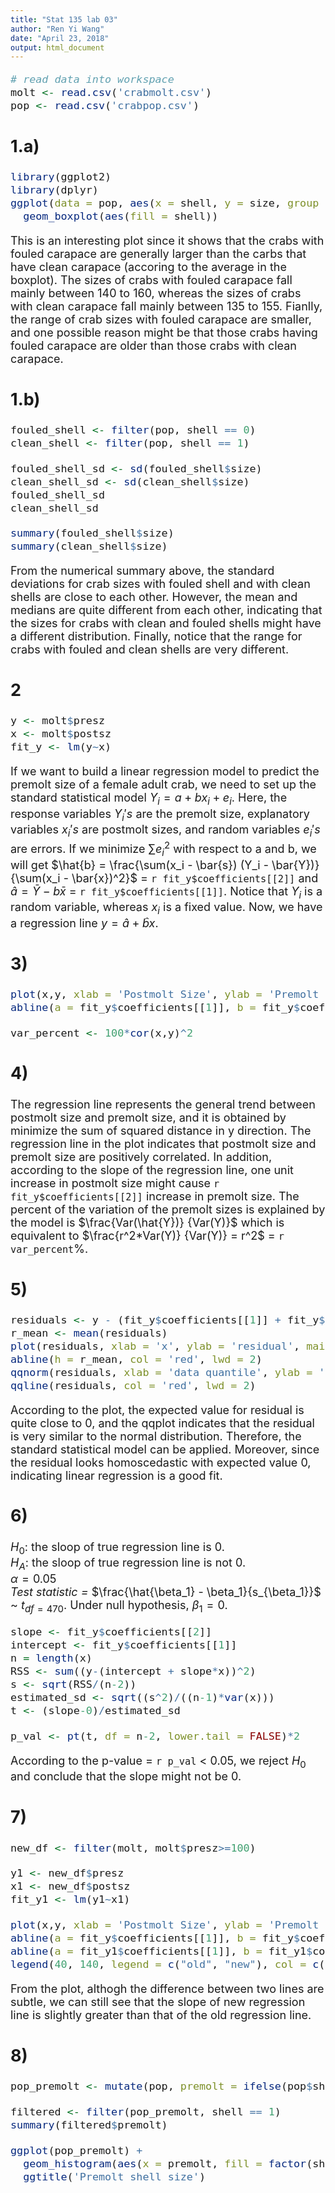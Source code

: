 ---
title: "Stat 135 lab 03"
author: "Ren Yi Wang"
date: "April 23, 2018"
output: html_document
---

<font size = 4>

```{r}
# read data into workspace
molt <- read.csv('crabmolt.csv')
pop <- read.csv('crabpop.csv')
```

## 1.a)

```{r}
library(ggplot2)
library(dplyr)
ggplot(data = pop, aes(x = shell, y = size, group = shell)) +
  geom_boxplot(aes(fill = shell))
```

This is an interesting plot since it shows that the crabs with fouled carapace are generally larger than the carbs that have clean carapace (accoring to the average in the boxplot). The sizes of crabs with fouled carapace fall mainly between 140 to 160, whereas the sizes of crabs with clean carapace fall mainly between 135 to 155. Fianlly, the range of crab sizes with fouled carapace are smaller, and one possible reason might be that those crabs having fouled carapace are older than those crabs with clean carapace.

## 1.b)

```{r}
fouled_shell <- filter(pop, shell == 0)
clean_shell <- filter(pop, shell == 1)

fouled_shell_sd <- sd(fouled_shell$size)
clean_shell_sd <- sd(clean_shell$size)
fouled_shell_sd
clean_shell_sd

summary(fouled_shell$size)
summary(clean_shell$size)
```

From the numerical summary above, the standard deviations for crab sizes with fouled shell and with clean shells are close to each other. However, the mean and medians are quite different from each other, indicating that the sizes for crabs with clean and fouled shells might have a different distribution. Finally, notice that the range for crabs with fouled and clean shells are very different.

## 2

```{r}
y <- molt$presz
x <- molt$postsz
fit_y <- lm(y~x)
```


If we want to build a linear regression model to predict the premolt size of a female adult crab, we need to set up the standard statistical model $Y_{i} = a + bx_{i} + e_{i}$. Here, the response variables $Y_{i}'s$ are the premolt size, explanatory variables $x_{i}'s$ are postmolt sizes, and random variables $e_{i}'s$ are errors. If we minimize $\sum e_{i}^2$ with respect to a and b, we will get $\hat{b} = \frac{\sum(x_i - \bar{s}) (Y_i - \bar{Y})} {\sum(x_i - \bar{x})^2}$ = `r fit_y$coefficients[[2]]` and $\hat{a} = \bar{Y} - b \bar{x}$ = `r fit_y$coefficients[[1]]`. Notice that $Y_{i}$ is a random variable, whereas $x_{i}$ is a fixed value. Now, we have a regression line $y = \hat{a} + \hat{b}x$.

## 3)

```{r}
plot(x,y, xlab = 'Postmolt Size', ylab = 'Premolt Size')
abline(a = fit_y$coefficients[[1]], b = fit_y$coefficients[[2]], col = 'red', lwd = 2)

var_percent <- 100*cor(x,y)^2
```

## 4)

The regression line represents the general trend between postmolt size and premolt size, and it is obtained by minimize the sum of squared distance in y direction. The regression line in the plot indicates that postmolt size and premolt size are positively correlated. In addition, according to the slope of the regression line, one unit increase in postmolt size might cause `r fit_y$coefficients[[2]]` increase in premolt size. The percent of the variation of the premolt sizes is explained by the model is $\frac{Var(\hat{Y})} {Var(Y)}$ which is equivalent to $\frac{r^2*Var(Y)} {Var(Y)} = r^2$ = `r var_percent`%.

## 5)

```{r}
residuals <- y - (fit_y$coefficients[[1]] + fit_y$coefficients[[2]]*x)
r_mean <- mean(residuals)
plot(residuals, xlab = 'x', ylab = 'residual', main = 'residual plot with expected value in red line')
abline(h = r_mean, col = 'red', lwd = 2)
qqnorm(residuals, xlab = 'data quantile', ylab = 'theoretical quantile', main = 'qqplot for residuals with respect to normal distribution')
qqline(residuals, col = 'red', lwd = 2)
```

According to the plot, the expected value for residual is quite close to 0, and the qqplot indicates that the residual is very similar to the normal distribution. Therefore, the standard statistical model can be applied. Moreover, since the residual looks homoscedastic with expected value 0, indicating  linear regression is a good fit.

## 6)

$H_{0}:$ the sloop of true regression line is 0.  
$H_{A}:$ the sloop of true regression line is not 0.  
$\alpha = 0.05$  
*Test statistic = * $\frac{\hat{\beta_1} - \beta_1}{s_{\beta_1}}$ ~ $t_{df = 470}$. Under null hypothesis, $\beta_1 = 0$.

```{r}
slope <- fit_y$coefficients[[2]]
intercept <- fit_y$coefficients[[1]]
n = length(x)
RSS <- sum((y-(intercept + slope*x))^2)
s <- sqrt(RSS/(n-2))
estimated_sd <- sqrt((s^2)/((n-1)*var(x)))
t <- (slope-0)/estimated_sd

p_val <- pt(t, df = n-2, lower.tail = FALSE)*2
```

According to the p-value = `r p_val` < 0.05, we reject $H_{0}$ and conclude that the slope might not be 0.

## 7)

```{r}
new_df <- filter(molt, molt$presz>=100)

y1 <- new_df$presz
x1 <- new_df$postsz
fit_y1 <- lm(y1~x1)

plot(x,y, xlab = 'Postmolt Size', ylab = 'Premolt Size')
abline(a = fit_y$coefficients[[1]], b = fit_y$coefficients[[2]], col = 'red', lwd = 2)
abline(a = fit_y1$coefficients[[1]], b = fit_y1$coefficients[[2]], col = 'blue', lwd = 2)
legend(40, 140, legend = c("old", "new"), col = c("red", "blue"), lty=c(1, 1), cex=0.8)
```

From the plot, althogh the difference between two lines are subtle, we can still see that the slope of new regression line is slightly greater than that of the old regression line. 

## 8)

```{r}
pop_premolt <- mutate(pop, premolt = ifelse(pop$shell == 0, pop$size, slope*pop$size + intercept))

filtered <- filter(pop_premolt, shell == 1)
summary(filtered$premolt)

ggplot(pop_premolt) +
  geom_histogram(aes(x = premolt, fill = factor(shell)), alpha = 0.5, binwidth=5) +
  ggtitle('Premolt shell size')
```





























